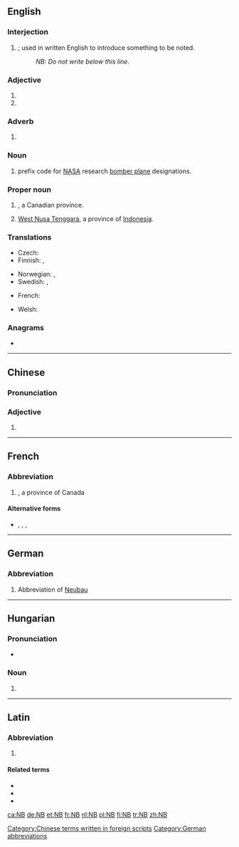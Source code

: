 {{also|Nb|nb|N.B.|N.-B.}}
==English==

===Interjection===
{{en-interjection}}

# {{initialism of|nota bene|dot=|lang=en}}; used in written English to introduce something to be noted.
#: ''NB: Do not write below this line.''

===Adjective===
{{en-adj|?}}

# {{abbreviation of|northbound|lang=en}}
# {{abbreviation of|non-binary|lang=en}}

===Adverb===
{{en-adv|?}}

# {{abbreviation of|northbound|lang=en}}

===Noun===
{{en-noun|?}}

# {{lb|en|US|aviation}} prefix code for [[NASA]] research [[bomber plane]] designations.

===Proper noun===
{{en-proper noun}}

# {{lb|en|Canada}} {{initialism of|New Brunswick|dot=|lang=en}}, a Canadian province.
# [[West Nusa Tenggara]], a province of [[Indonesia]].

===Translations===
{{trans-top|Nota bene; used in written English to introduce something to be noted}}
* Czech: {{t|cs|pozn.}}
* Finnish: {{t|fi|HUOM}}, {{t|fi|Huom}}
{{trans-mid}}
* Norwegian: {{t|no|NB}}, {{t|no|Notabene}}
* Swedish: {{t+|sv|obs}}, {{t+|sv|observera}}
{{trans-bottom}}

{{trans-top|New Brunswick}}
* French: {{t+|fr|NB}}
{{trans-mid}}
{{trans-bottom}}

{{trans-top|northbound}}
{{trans-mid}}
{{trans-bottom}}

{{checktrans-top}}
{{trans-mid}}
* Welsh: {{t-check|cy|DS}}
{{trans-bottom}}

===Anagrams===
* {{l|en|bn}}

----

==Chinese==

===Pronunciation===
{{zh-pron
|m=niúbī
|cat=adj
}}

===Adjective===
{{zh-adj}}

# {{initialism of|牛屄|lang=zh}}

[[Category:Chinese terms written in foreign scripts]]

----

==French==

===Abbreviation===
{{fr-abbr}}

# {{initialism of|Nouveau-Brunswick||New Brunswick|dot=|lang=fr}}, a province of Canada

====Alternative forms====
* {{l|fr|N.B.}}, {{l|fr|N. B.}}, {{l|fr|N.-B.}}, {{l|fr|N-B}}

----

==German==

===Abbreviation===
{{rfc-header|Abbreviation}}
{{head|de|abbreviation}}

# {{lb|de|apartment listing}} Abbreviation of [[Neubau]]

[[Category:German abbreviations]]

----

==Hungarian==

===Pronunciation===
* {{hu-IPA|enbé}}

===Noun===
{{hu-noun}}

# {{abbreviation of|Nemzeti Bajnokság|lang=hu}}

----

==Latin==

===Abbreviation===
{{rfc-header|Abbreviation}}
{{head|la|abbreviation}}

# {{abbreviation of|nota bene|lang=la}}

====Related terms====
* {{l|la|notare}}
* {{l|la|bene}}
* {{l|la|bonus}}

[[ca:NB]]
[[de:NB]]
[[et:NB]]
[[fr:NB]]
[[nl:NB]]
[[pl:NB]]
[[fi:NB]]
[[tr:NB]]
[[zh:NB]]